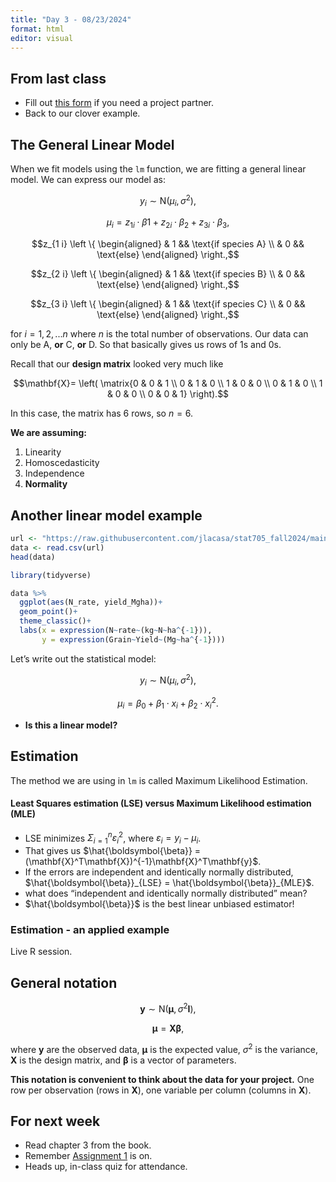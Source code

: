 ```yaml
---
title: "Day 3 - 08/23/2024"
format: html
editor: visual
---
```


## From last class

-   Fill out [this form](https://forms.gle/Vb1Xx9eoemUzBUar9) if you need a project partner.
-   Back to our clover example.

## The General Linear Model

When we fit models using the `lm` function, we are fitting a general linear model. We can express our model as:

$$y_i \sim \text{N}(\mu_i, \sigma^2),$$

$$\mu_i = z_{1 i}\cdot \beta{1} + z_{2 i}\cdot \beta_2 + z_{3 i}\cdot \beta_3,$$

$$z_{1 i} \left \{
  \begin{aligned}
    & 1 && \text{if species A} \\
    & 0 && \text{else}
  \end{aligned} \right.,$$

$$z_{2 i} \left \{
  \begin{aligned}
    & 1 && \text{if species B} \\
    & 0 && \text{else}
  \end{aligned} \right.,$$

$$z_{3 i} \left \{
  \begin{aligned}
    & 1 && \text{if species C} \\
    & 0 && \text{else}
  \end{aligned} \right.,$$

for $i = 1, 2, ... n$ where $n$ is the total number of observations. Our data can only be A, **or** C, **or** D. So that basically gives us rows of 1s and 0s.

Recall that our **design matrix** looked very much like

$$\mathbf{X}= 
\left( 
\matrix{0 & 0 & 1 \\
0 & 1 & 0 \\
1 & 0 & 0 \\
0 & 1 & 0 \\
1 & 0 & 0 \\
0 & 0 & 1} 
\right).$$

In this case, the matrix has 6 rows, so $n=6$.

::: {.alert .alert-warning}
**We are assuming:**

1.  Linearity\
2.  Homoscedasticity
3.  Independence
4.  **Normality**
:::

## Another linear model example

```r
url <- "https://raw.githubusercontent.com/jlacasa/stat705_fall2024/main/classes/data/corn_example1.csv"
data <- read.csv(url)
head(data)
```

```r
library(tidyverse)

data %>% 
  ggplot(aes(N_rate, yield_Mgha))+
  geom_point()+
  theme_classic()+
  labs(x = expression(N~rate~(kg~N~ha^{-1})), 
       y = expression(Grain~Yield~(Mg~ha^{-1})))
```

Let's write out the statistical model:

$$y_i \sim \text{N}(\mu_i, \sigma^2),$$

$$\mu_i = \beta_0 + \beta_1\cdot x_i + \beta_2 \cdot x_i^2.$$

- **Is this a linear model?**


## Estimation

The method we are using in `lm` is called Maximum Likelihood Estimation.

#### Least Squares estimation (LSE) versus Maximum Likelihood estimation (MLE)

- LSE minimizes $\Sigma_{i=1}^n \varepsilon_i^2$, where $\varepsilon_i = y_i-\mu_i$.
- That gives us $\hat{\boldsymbol{\beta}} = (\mathbf{X}^T\mathbf{X})^{-1}\mathbf{X}^T\mathbf{y}$.
- If the errors are independent and identically normally distributed, $\hat{\boldsymbol{\beta}}_{LSE} = \hat{\boldsymbol{\beta}}_{MLE}$.
- what does "independent and identically normally distributed" mean?
- $\hat{\boldsymbol{\beta}}$ is the best linear unbiased estimator! 

### Estimation - an applied example

Live R session.

## General notation

::: {.alert .alert-info}
$$\mathbf{y} \sim \text{N}(\boldsymbol{\mu}, \sigma^2\mathbf{I}),$$

$$\boldsymbol{\mu} = \mathbf{X}\boldsymbol{\beta},$$

where $\mathbf{y}$ are the observed data, $\boldsymbol{\mu}$ is the expected value, $\sigma^2$ is the variance, $\mathbf{X}$ is the design matrix, and $\boldsymbol{\beta}$ is a vector of parameters. 

**This notation is convenient to think about the data for your project.** One row per observation (rows in $\mathbf{X}$), one variable per column (columns in $\mathbf{X}$).
:::

## For next week

-   Read chapter 3 from the book.
-   Remember [Assignment 1](https://jlacasa.github.io/stat705_fall2024/assignments/hw1) is on.
-   Heads up, in-class quiz for attendance.

